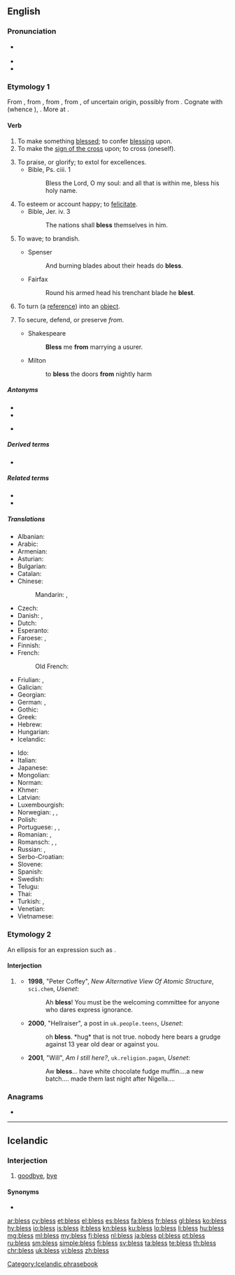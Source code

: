 {{also|Bless}}
==English==

===Pronunciation===
* {{IPA|/blɛs/|lang=en}} {{enPR|blĕs}}
* {{audio|en-us-bless.ogg|Audio (US)|lang=en}}
* {{rhymes|ɛs|lang=en}}

===Etymology 1===
From {{inh|en|enm|blessen}}, from {{inh|en|ang|[[blētsian]], [[blēdsian]]||to consecrate (with blood)}}, from {{inh|en|gem-pro|*blōþisōną||to sprinkle, mark or hallow with blood}}, from {{m|gem-pro|*blōþą||blood}}, of uncertain origin, possibly from {{der|en|ine-pro|*bʰleh₃-||to bloom}}. Cognate with {{cog|non|bleza||to bless}} (whence {{cog|is|blessa}}), {{cog|ang|blēdan||to bleed}}. More at {{m|en|bleed}}.

====Verb====
{{en-verb|blesses|blessing|blest|past2=blessed}}

# To make something [[blessed]]; to confer [[blessing]] upon.
# To make the [[sign of the cross]] upon; to cross (oneself).
#: {{rfquotek|Holinshed}}
# To praise, or glorify; to extol for excellences.
#* Bible, Ps. ciii. 1
#*: Bless the Lord, O my soul: and all that is within me, bless his holy name.
# To esteem or account happy; to [[felicitate]].
#* Bible, Jer. iv. 3
#*: The nations shall '''bless''' themselves in him.
# {{lb|en|obsolete}} To wave; to brandish.
#* Spenser
#*: And burning blades about their heads do '''bless'''.
#* Fairfax
#*: Round his armed head his trenchant blade he '''blest'''.
# {{lb|en|[[Perl]]|_|programming|transitive|past tense only '''blessed'''}} To turn (a [[reference]]) into an [[object]].
# {{lb|en|archaic}} To secure, defend, or preserve ''from''.
#* Shakespeare
#*: '''Bless''' me '''from''' marrying a usurer.
#* Milton
#*: to '''bless''' the doors '''from''' nightly harm

=====Antonyms=====
* {{l|en|curse}}
* {{l|en|condemn}}
* {{sense|programming|lang=en}} {{l|en|unbless}}

=====Derived terms=====
* {{l|en|bless someone's cotton socks}}

=====Related terms=====
* {{l|en|blessed}}
* {{l|en|blessing}}

=====Translations=====
{{trans-top|confer blessing on}}
* Albanian: {{t+|sq|bekoj}}
* Arabic: {{t|ar|بَارَكَ}}
* Armenian: {{t+|hy|օրհնել|sc=Armn}}
* Asturian: {{t|ast|bendicir}}
* Bulgarian: {{t+|bg|благославям}}
* Catalan: {{t+|ca|beneir}}
* Chinese:
*: Mandarin: {{t+check|cmn|保佑|tr=bǎoyòu|sc=Hani}}, {{t+check|cmn|佑|tr=yòu|sc=Hani}}
* Czech: {{t|cs|požehnat}}
* Danish: {{t|da|velsigne}}, {{qualifier|archaic}} {{t|da|signe}}
* Dutch: {{t+|nl|zegenen}}
* Esperanto: {{t|eo|beni}}
* Faroese: {{t|fo|vælsigna}}, {{t|fo|signa}}
* Finnish: {{t|fi|siunata}}
* French: {{t+|fr|bénir}}
*: Old French: {{t|fro|beneïr}}
* Friulian: {{t|fur|benedî}}, {{t|fur|binidî}}
* Galician: {{t+|gl|bendicir}}
* Georgian: {{t|ka|ლოცვა|sc=Geor}}
* German: {{t+|de|segnen}}, {{qualifier|obsolete}} {{t+|de|benedeien}}
* Gothic: {{t|got|𐌸𐌹𐌿𐌸𐌾𐌰𐌽}}
* Greek: {{t+|el|ευλογώ|sc=Grek}}
* Hebrew: {{t+|he|בֵּרַךְ|tr=berákh}}
* Hungarian: {{t+|hu|megáld}}
* Icelandic: {{t|is|blessa}}
{{trans-mid}}
* Ido: {{t+|io|benedikar}}
* Italian: {{t+|it|benedire}}
* Japanese: {{t|ja|恵む|tr=megumu}}
* Mongolian: {{t-needed|mn}}
* Norman: {{t|nrf|béni}}
* Khmer: {{t-needed|km}}
* Latvian: {{t|lv|svētīt}}
* Luxembourgish: {{t|lb|seenen}}
* Norwegian: {{t|no|velsigne}}, {{t|no|signa}}, {{t|no|blessa}}
* Polish: {{t+|pl|błogosławić}}
* Portuguese: {{t+|pt|abençoar}}, {{t+|pt|bendizer}}, {{t+|pt|benzer}}
* Romanian: {{t+|ro|binecuvânta}}, {{t+|ro|blagoslovi}}
* Romansch: {{t|rm|benedir}}, {{t|rm|banadir}}, {{t|rm|banadeir}}
* Russian: {{t+|ru|благословля́ть|impf}}, {{t+|ru|благослови́ть|pf}}
* Serbo-Croatian: {{t+|sh|blagoslòviti}}
* Slovene: {{t+|sl|blagosloviti}}
* Spanish: {{t+|es|bendecir}}
* Swedish: {{t+|sv|välsigna}}
* Telugu: {{t+|te|దీవించు}}
* Thai: {{t-needed|th}}
* Turkish: {{t+|tr|kutsamak}}, {{t+|tr|takdis etmek}}
* Venetian: {{t+|vec|benedir}}
* Vietnamese: {{t-needed|vi}}
{{trans-bottom}}

===Etymology 2===
An ellipsis for an expression such as {{m|en|bless someone's heart|bless your heart}}.

====Interjection====
{{en-interj}}

# {{lb|en|UK|informal}} {{non-gloss definition|Used as an expression of endearment, or (ironically) belittlement.}}
#* '''1998''', "Peter Coffey", ''New Alternative View Of Atomic Structure'', <tt>sci.chem</tt>, ''Usenet'':
#*: Ah '''bless'''! You must be the welcoming committee for anyone who dares express ignorance.
#* '''2000''', "Hellraiser", a post in <tt>uk.people.teens</tt>, ''Usenet'':
#*: oh '''bless'''. *hug* that is not true. nobody here bears a grudge against 13 year old dear or against you.
#* '''2001''', "Will", ''Am I still here?'', <tt>uk.religion.pagan</tt>, ''Usenet'':
#*: Aw '''bless'''... have white chocolate fudge muffin....a new batch.... made them last night after Nigella....

===Anagrams===
* {{l|en|slebs}}

----

==Icelandic==

===Interjection===
{{head|is|interjection}}

# [[goodbye]], [[bye]]

====Synonyms====
* {{l|is|bless bless}}

[[Category:Icelandic phrasebook]]

[[ar:bless]]
[[cy:bless]]
[[et:bless]]
[[el:bless]]
[[es:bless]]
[[fa:bless]]
[[fr:bless]]
[[gl:bless]]
[[ko:bless]]
[[hy:bless]]
[[io:bless]]
[[is:bless]]
[[it:bless]]
[[kn:bless]]
[[ku:bless]]
[[lo:bless]]
[[li:bless]]
[[hu:bless]]
[[mg:bless]]
[[ml:bless]]
[[my:bless]]
[[fj:bless]]
[[nl:bless]]
[[ja:bless]]
[[pl:bless]]
[[pt:bless]]
[[ru:bless]]
[[sm:bless]]
[[simple:bless]]
[[fi:bless]]
[[sv:bless]]
[[ta:bless]]
[[te:bless]]
[[th:bless]]
[[chr:bless]]
[[uk:bless]]
[[vi:bless]]
[[zh:bless]]